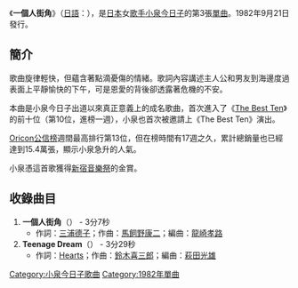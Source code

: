 {{Infobox Single |
| Name			= 一個人街角<br />{{lang|ja|ひとり街角}}
| Artist		= [[小泉今日子|小泉今日子]]
| Released		= 1982年9月21日
| Recorded		= 
| Genre			= [[偶像歌謡曲|偶像歌謡曲]]
| Length		= 
| Label			= [[Victor_Entertainment|Victor音樂產業]]
| Producer		= 
| Reviews		= 
| Chart position	= *週間最高排行第10位（[[The_Best_Ten|The Best Ten]]）
*週間最高排行第13位（[[Oricon公信榜|Oricon]]）
| Certification		= 
| Last single		= [[無敵lovely_boy|無敵lovely boy]]<br />（1982年）
| This single		= '''一個人街角'''<br />（1982年）
| Next single		= [[春風的誘惑|春風的誘惑]]<br />（1983年）
}}
《'''一個人街角'''》（[[日語|日語]]：{{lang|ja|'''ひとり街角'''}}），是[[日本|日本]]女[[歌手|歌手]][[小泉今日子|小泉今日子]]的第3張[[單曲|單曲]]。1982年9月21日發行。

==簡介==
歌曲旋律輕快，但蘊含著點滴憂傷的情緒。歌詞內容講述主人公和男友到海邊度過表面上平靜愉快的下午，可是恩愛的背後卻透露著危機的不安。

本曲是小泉今日子出道以來真正意義上的成名歌曲，首次進入了《[[The_Best_Ten|The Best Ten]]》的前十位（第10位，進榜一週），小泉也首次被邀請上《The Best Ten》演出。

[[Oricon公信榜|Oricon公信榜]]週間最高排行第13位，但在榜時間有17週之久，累計總銷量也已經達到15.4萬張，顯示小泉急升的人氣。

小泉憑這首歌獲得[[新宿音樂祭|新宿音樂祭]]的金賞。

==收錄曲目==
#'''一個人街角'''（{{lang|ja|ひとり街角}}） - 3分7秒
#*作詞：[[三浦德子|三浦德子]]；作曲：[[馬飼野康二|馬飼野康二]]；編曲：[[龍崎孝路|龍崎孝路]]
#'''Teenage Dream'''（{{lang|ja|Teenageどりーむ}}） - 3分29秒
#*作詞：[[Hearts|Hearts]]；作曲：[[鈴木喜三郎|鈴木喜三郎]]；編曲：[[萩田光雄|萩田光雄]]

{{Single-stub}}

{{DEFAULTSORT:Hitori Machikado}}
[[Category:小泉今日子歌曲|Category:小泉今日子歌曲]]
[[Category:1982年單曲|Category:1982年單曲]]